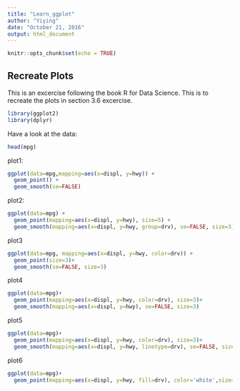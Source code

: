 ```yaml
---
title: "Learn_ggplot"
author: "Yiying"
date: "October 21, 2016"
output: html_document
---
```


```r
knitr::opts_chunk$set(echo = TRUE)
```

## Recreate Plots

This is an excercise following the book R for Data Science. This is to recreate the plots in section
3.6 excercise.
```r
library(ggplot2)
library(dplyr)
```

Have a look at the data:
```r
head(mpg)
```

plot1:
```r
ggplot(data=mpg,mapping=aes(x=displ, y=hwy)) +
  geom_point() +
  geom_smooth(se=FALSE)

```

plot2:
```r
ggplot(data=mpg) +
  geom_point(mapping=aes(x=displ, y=hwy), size=5) +
  geom_smooth(mapping=aes(x=displ, y=hwy, group=drv), se=FALSE, size=3)

```

plot3
```r
ggplot(data=mpg, mapping=aes(x=displ, y=hwy, color=drv)) +
  geom_point(size=3)+
  geom_smooth(se=FALSE, size=3)

```

plot4
```r
ggplot(data=mpg)+
  geom_point(mapping=aes(x=displ, y=hwy, color=drv), size=3)+
  geom_smooth(mapping=aes(x=displ, y=hwy), se=FALSE, size=3)

```

plot5
```r
ggplot(data=mpg)+
  geom_point(mapping=aes(x=displ, y=hwy, color=drv), size=3)+
  geom_smooth(mapping=aes(x=displ, y=hwy, linetype=drv), se=FALSE, size=3)

```

plot6
```r
ggplot(data=mpg)+
  geom_point(mapping=aes(x=displ, y=hwy, fill=drv), color='white',size=3, shape=21, stroke=3)

```







